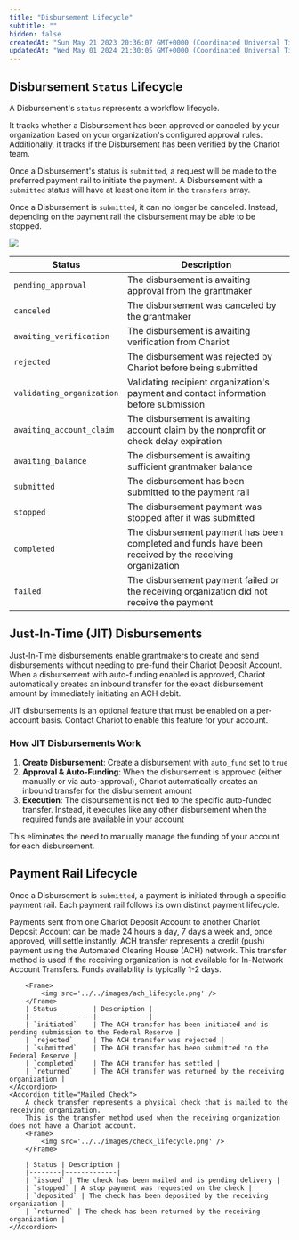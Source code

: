 ```yaml
---
title: "Disbursement Lifecycle"
subtitle: ""
hidden: false
createdAt: "Sun May 21 2023 20:36:07 GMT+0000 (Coordinated Universal Time)"
updatedAt: "Wed May 01 2024 21:30:05 GMT+0000 (Coordinated Universal Time)"
---
```

## Disbursement `Status` Lifecycle
A Disbursement's `status` represents a workflow lifecycle.

It tracks whether a Disbursement has been approved or canceled by your organization based on your organization's configured approval rules.
Additionally, it tracks if the Disbursement has been verified by the Chariot team.

Once a Disbursement's status is `submitted`, a request will be made to the preferred payment rail to initiate the payment.
A Disbursement with a `submitted` status will have at least one item in the `transfers` array.

Once a Disbursement is `submitted`, it can no longer be canceled. Instead, depending on the payment rail the disbursement may be able to be stopped.
<Frame>
    <img src='../../images/disbursement_lifecycle.png' />
</Frame>

 Status | Description |
|--------|-------------|
| `pending_approval` | The disbursement is awaiting approval from the grantmaker |
| `canceled` | The disbursement was canceled by the grantmaker |
| `awaiting_verification` | The disbursement is awaiting verification from Chariot |
| `rejected` | The disbursement was rejected by Chariot before being submitted|
| `validating_organization` | Validating recipient organization's payment and contact information before submission |
| `awaiting_account_claim` | The disbursement is awaiting account claim by the nonprofit or check delay expiration |
| `awaiting_balance` | The disbursement is awaiting sufficient grantmaker balance |
| `submitted` | The disbursement has been submitted to the payment rail |
| `stopped` | The disbursement payment was stopped after it was submitted |
| `completed` | The disbursement payment has been completed and funds have been received by the receiving organization |
| `failed` | The disbursement payment failed or the receiving organization did not receive the payment |

## Just-In-Time (JIT) Disbursements

Just-In-Time disbursements enable grantmakers to create and send disbursements without needing to pre-fund their Chariot Deposit Account. When a disbursement with auto-funding enabled is approved, Chariot automatically creates an inbound transfer for the exact disbursement amount by immediately initiating an ACH debit.

<Note>
JIT disbursements is an optional feature that must be enabled on a per-account basis. Contact Chariot to enable this feature for your account.
</Note>

### How JIT Disbursements Work

1. **Create Disbursement**: Create a disbursement with `auto_fund` set to `true`
2. **Approval & Auto-Funding**: When the disbursement is approved (either manually or via auto-approval), Chariot automatically creates an inbound transfer for the disbursement amount
3. **Execution**: The disbursement is not tied to the specific auto-funded transfer. Instead, it executes like any other disbursement when the required funds are available in your account

This eliminates the need to manually manage the funding of your account for each disbursement.

## Payment Rail Lifecycle

Once a Disbursement is `submitted`, a payment is initiated through a specific payment rail. Each payment rail follows its own distinct payment lifecycle.

<AccordionGroup>
    <Accordion title="In-Network Payments">
        Payments sent from one Chariot Deposit Account<span title="Chariot is a financial technology company, not a bank. Chariot Accounts come with a Demand Deposit Account through our banking services partner, Column N.A., Member FDIC. Deposits in Chariot Accounts are eligible for FDIC insurance up to $250,000 per depositor, for each insurable capacity in which the account is held."><sup><Icon icon="fa-regular fa-circle-info" size="2.5"/></sup></span> to another Chariot Deposit Account can be made 24 hours a day, 7 days a week and, once approved, will settle instantly.
    </Accordion>
    <Accordion title="ACH">
        ACH transfer represents a credit (push) payment using the Automated Clearing House (ACH) network.
        This transfer method is used if the receiving organization is not available for In-Network Account Transfers.
        Funds availability is typically 1-2 days.

        <Frame>
            <img src='../../images/ach_lifecycle.png' />
        </Frame>
        | Status         | Description |
        |----------------|-------------|
        | `initiated`    | The ACH transfer has been initiated and is pending submission to the Federal Reserve |
        | `rejected`     | The ACH transfer was rejected |
        | `submitted`    | The ACH transfer has been submitted to the Federal Reserve |
        | `completed`    | The ACH transfer has settled |
        | `returned`     | The ACH transfer was returned by the receiving organization |
    </Accordion>
    <Accordion title="Mailed Check">
        A check transfer represents a physical check that is mailed to the receiving organization.
        This is the transfer method used when the receiving organization does not have a Chariot account.
        <Frame>
            <img src='../../images/check_lifecycle.png' />
        </Frame>

        | Status | Description |
        |--------|-------------|
        | `issued` | The check has been mailed and is pending delivery |
        | `stopped` | A stop payment was requested on the check |
        | `deposited` | The check has been deposited by the receiving organization |
        | `returned` | The check has been returned by the receiving organization |
    </Accordion>

</AccordionGroup>